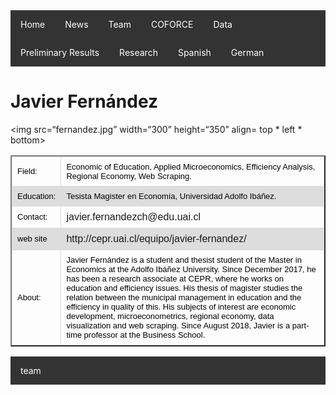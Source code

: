  
<html>
<head>
<style>
table {
    font-family: arial, sans-serif;
    border-collapse: collapse;
    width: 100%;
}

td, th {
    border: 1px solid #dddddd;
    text-align: left;
    padding: 8px;
}

tr:nth-child(even) {
    background-color: #dddddd;
}
</style>

<style>
ul {
    list-style-type: none;
    margin: 0;
    padding: 0;
    overflow: hidden;
    background-color: #333;
}

li {
    float: left;
}

li a {
    display: block;
    color: white;
    text-align: center;
    padding: 14px 16px;
    text-decoration: none;
}

li a:hover {
    background-color: #111;
}
</style>

</head>
<body>


<ul>
  <li><a href="http://en.coforce.cl/index.html">Home</a></li>
  <li><a href="http://en.coforce.cl/noticias.html">News</a></li>
  <li><a href="http://en.coforce.cl/equipo.html">Team</a></li>
  <li><a href="http://en.coforce.cl/quienessomos_en.html">COFORCE</a></li>
  <li><a href="http://en.coforce.cl/datos.html">Data</a></li>
  <li><a href="http://en.coforce.cl/resultados_en.html">Preliminary Results</a></li>
  <li><a href="http://en.coforce.cl/publicacion_en.html">Research</a></li>
  <li><a href="http://www.coforce.cl/index.html">Spanish</a></li>
  <li><a href="http://ger.coforce.cl/index.html">German</a></li>
  

</ul>

<h1> Javier Fernández </h1>
 
<img src="fernandez.jpg" width="300" height="350" align= top * left * bottom>


<table border="2">

<tr>
<td> <font size="2" color="black">Field:</font>
 </td>
         
<td> <font size="2" color="black"> Economic of Education, Applied Microeconomics, Efficiency Analysis, Regional Economy, Web Scraping. </font> </td>

<tr>

<td> <font size="2" color="black"> Education: </font>
 </td>

<td> <font size="2" color="black"> Tesista Magister en Economía, Universidad Adolfo Ibáñez. </font>
</td>

</tr>

<tr>
<td> <font size="2" color="black"> Contact:</font> </td>

<td> javier.fernandezch@edu.uai.cl </td>

</tr>

<tr> 
<td > <font size="2" color="black"> web site </font> </td> 
<td>  http://cepr.uai.cl/equipo/javier-fernandez/ </td>

<tr>
<td> 
<font size="2" color="black"> About: </font> </td>
<td><font size="2" color="black"> 
Javier Fernández is a student and thesist student of the Master in Economics at the Adolfo Ibáñez University. Since December 2017, he has been a research associate at CEPR, where he works on education and efficiency issues. His thesis of magister studies the relation between the municipal management in education and the efficiency in quality of this. His subjects of interest are economic development, microeconometrics, regional economy, data visualization and web scraping. Since August 2018, Javier is a part-time professor at the Business School. </font>
</td>
</tr>
</tr>
 
</table> 

- <a href="http://www.coforce.cl/equipo.html"> team </a>
</body>


</html> 